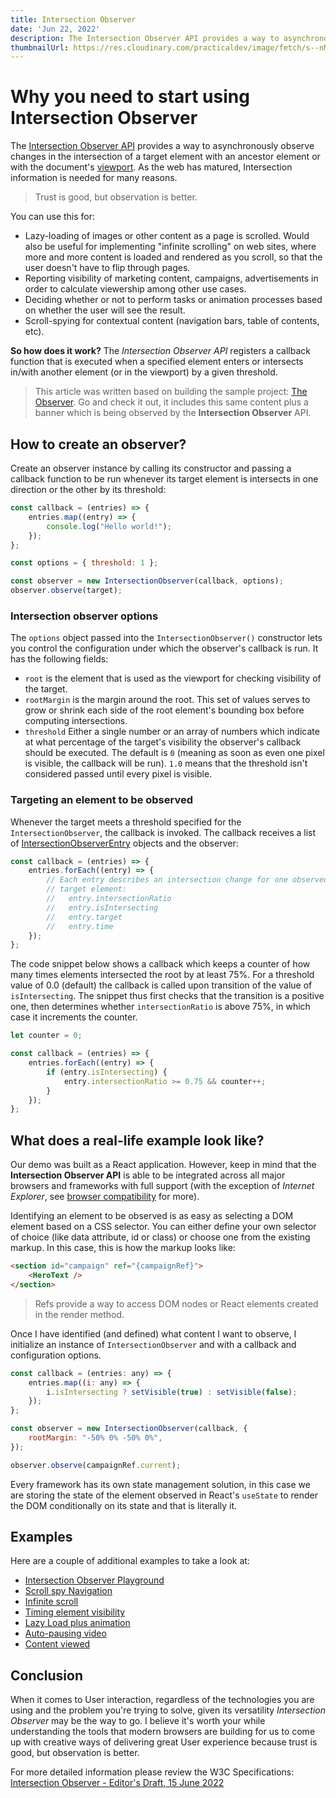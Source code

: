 ```yaml
---
title: Intersection Observer
date: 'Jun 22, 2022'
description: The Intersection Observer API provides a way to asynchronously observe changes in the intersection of...
thumbnailUrl: https://res.cloudinary.com/practicaldev/image/fetch/s--nMew-zit--/c_imagga_scale,f_auto,fl_progressive,h_420,q_auto,w_1000/https://dev-to-uploads.s3.amazonaws.com/uploads/articles/rujjz0m11myap7w53u1q.png
---
```


# Why you need to start using Intersection Observer

The [Intersection Observer API](https://developer.mozilla.org/en-US/docs/Web/API/Intersection_Observer_API) provides a way to asynchronously observe changes in the intersection of a target element with an ancestor element or with the document's [viewport](https://developer.mozilla.org/en-US/docs/Glossary/Viewport). As the web has matured, Intersection information is needed for many reasons.

> Trust is good, but observation is better.

You can use this for:

-   Lazy-loading of images or other content as a page is scrolled. Would also be useful for implementing "infinite scrolling" on web sites, where more and more content is loaded and rendered as you scroll, so that the user doesn't have to flip through pages.
-   Reporting visibility of marketing content, campaigns, advertisements in order to calculate viewership among other use cases.
-   Deciding whether or not to perform tasks or animation processes based on whether the user will see the result.
-   Scroll-spying for contextual content (navigation bars, table of contents, etc).

**So how does it work?** The _Intersection Observer API_ registers a callback function that is executed when a specified element enters or intersects in/with another element (or in the viewport) by a given threshold.

> This article was written based on building the sample project: [The Observer](https://observe.vercel.app/). Go and check it out, it includes this same content plus a banner which is being observed by the **Intersection Observer** API.

## How to create an observer?

Create an observer instance by calling its constructor and passing a callback function to be run whenever its target element is intersects in one direction or the other by its threshold:

```javascript showLineNumbers
const callback = (entries) => {
    entries.map((entry) => {
        console.log("Hello world!");
    });
};

const options = { threshold: 1 };

const observer = new IntersectionObserver(callback, options);
observer.observe(target);
```

### Intersection observer options

The `options` object passed into the `IntersectionObserver()` constructor lets you control the configuration under which the observer's callback is run. It has the following fields:

-   `root` is the element that is used as the viewport for checking visibility of the target.
-   `rootMargin` is the margin around the root. This set of values serves to grow or shrink each side of the root element's bounding box before computing intersections.
-   `threshold` Either a single number or an array of numbers which indicate at what percentage of the target's visibility the observer's callback should be executed. The default is `0` (meaning as soon as even one pixel is visible, the callback will be run). `1.0` means that the threshold isn't considered passed until every pixel is visible.

### Targeting an element to be observed

Whenever the target meets a threshold specified for the `IntersectionObserver`, the callback is invoked. The callback receives a list of [IntersectionObserverEntry](https://developer.mozilla.org/en-US/docs/Web/API/IntersectionObserverEntry) objects and the observer:

```javascript showLineNumbers
const callback = (entries) => {
    entries.forEach((entry) => {
        // Each entry describes an intersection change for one observed
        // target element:
        //   entry.intersectionRatio
        //   entry.isIntersecting
        //   entry.target
        //   entry.time
    });
};
```

The code snippet below shows a callback which keeps a counter of how many times elements intersected the root by at least 75%. For a threshold value of 0.0 (default) the callback is called upon transition of the value of `isIntersecting`. The snippet thus first checks that the transition is a positive one, then determines whether `intersectionRatio` is above 75%, in which case it increments the counter.

```javascript showLineNumbers
let counter = 0;

const callback = (entries) => {
    entries.forEach((entry) => {
        if (entry.isIntersecting) {
            entry.intersectionRatio >= 0.75 && counter++;
        }
    });
};
```

## What does a real-life example look like?

Our demo was built as a React application. However, keep in mind that the **Intersection Observer API** is able to be integrated across all major browsers and frameworks with full support (with the exception of _Internet Explorer_, see [browser compatibility](https://developer.mozilla.org/en-US/docs/Web/API/Intersection_Observer_API#browser_compatibility) for more).

Identifying an element to be observed is as easy as selecting a DOM element based on a CSS selector. You can either define your own selector of choice (like data attribute, id or class) or choose one from the existing markup. In this case, this is how the markup looks like:

```html showLineNumbers
<section id="campaign" ref="{campaignRef}">
    <HeroText />
</section>
```

> Refs provide a way to access DOM nodes or React elements created in the render method.

Once I have identified (and defined) what content I want to observe, I initialize an instance of `IntersectionObserver` and with a callback and configuration options.

```javascript showLineNumbers
const callback = (entries: any) => {
    entries.map((i: any) => {
        i.isIntersecting ? setVisible(true) : setVisible(false);
    });
};

const observer = new IntersectionObserver(callback, {
    rootMargin: "-50% 0% -50% 0%",
});

observer.observe(campaignRef.current);
```

Every framework has its own state management solution, in this case we are storing the state of the element observed in React's `useState` to render the DOM conditionally on its state and that is literally it.

## Examples

Here are a couple of additional examples to take a look at:

-   [Intersection Observer Playground](https://wilsotobianco.com/experiments/intersection-observer-playground/#end)
-   [Scroll spy Navigation](https://codepen.io/wilsotobianco/pen/dyVZbYz)
-   [Infinite scroll](https://web.dev/patterns/web-vitals-patterns/infinite-scroll/infinite-scroll/)
-   [Timing element visibility](https://developer.mozilla.org/en-US/docs/Web/API/Intersection_Observer_API/Timing_element_visibility#result)
-   [Lazy Load plus animation](https://codepen.io/rpsthecoder/pen/pByZjR)
-   [Auto-pausing video](https://codepen.io/rpsthecoder/pen/ZZLyaG)
-   [Content viewed](https://codepen.io/rpsthecoder/pen/QPdgzL)

## Conclusion

When it comes to User interaction, regardless of the technologies you are using and the problem you're trying to solve, given its versatility _Intersection Observer_ may be the way to go. I believe it's worth your while understanding the tools that modern browsers are building for us to come up with creative ways of delivering great User experience because trust is good, but observation is better. 

For more detailed information please review the W3C Specifications: [Intersection Observer - Editor's Draft, 15 June 2022](https://w3c.github.io/IntersectionObserver/)